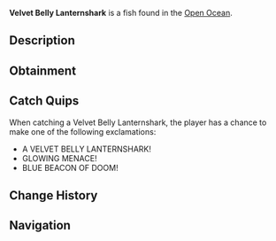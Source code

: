 {{FishInfobox
|image          = Velvet Belly Lanternshark.png
|rarity         = Legendary
|sea            = Second Sea
|location       = [[Open Ocean]]
|sublocation    = 
|sources        = Fishing Rod
|radar_location = 
|prog_speed     = -40
|xp             = 660
|weather        = Foggy
|time           = Night
|season         = Winter
|bait           = Crystal Bananas
|base_weight    = 150
|base_value     = 1320
|weight_range   = 90
|base_chance    = 28
|base_resil     = 26
}}
'''Velvet Belly Lanternshark''' is a {{Rarity|Legendary}} fish found in the [[Open Ocean]].

== Description ==
{{Description|A somewhat blue shark with light blue fins, glowing softly in the depths.|Bestiary Entry}}

== Obtainment ==
{{Description|It shines where the night swallows the sea.|Bestiary Hint}}
{{Fish Availability|
Open Ocean
Open Ocean/Sea Leviathan
|top_rods      = 
Steady Rod\81747.03\120148.75;
Frostfire Rod\76357.26\117558.46;
Krampus's Rod\65613.91\148121.35;
Magma Rod\63055.59\150498.78;
Free Spirit Rod\57566.99\119870.35;
Fast Rod\43180.44\154802.04;
Resourceful Rod\44008.75\152158.94;
Candy Cane Rod\43879.54\140229.78;
Buddy Bond Rod\33488.66\134381.94;
Trident Rod\43883.44\81731.47;
Verdant Shear Rod\40676.31\124180.74;
Blazebringer Rod\38869.31\105588.5;
No-Life Rod\29984.84\69713.32;
Ethereal Prism Rod\26948.95\72412.92;
Seraphic Rod\26720.19\71698.07;
Rod Of The Exalted One\25136.47\67786.93;
Rod Of The Forgotten Fang\25112.78\67297.95;
Challenger's Rod\24926.8\66165.63;
Rod Of The Depths\24477.13\65334.15;
Volcanic Rod\23751.83\62736.61;
Depthseeker Rod\23740.79\61919.27;
Zeus Rod\23609.74\62361.31;
Avalanche Rod\23474.18\61077.7
|recommended   = Free Spirit Rod
}}

== Catch Quips ==
When catching a Velvet Belly Lanternshark, the player has a chance to make one of the following exclamations:
* A VELVET BELLY LANTERNSHARK!
* GLOWING MENACE!
* BLUE BEACON OF DOOM!

== Change History ==
{{Change History|{{subst:Current Version}}}}

== Navigation ==
{{Fish Navbox|Open Ocean}}